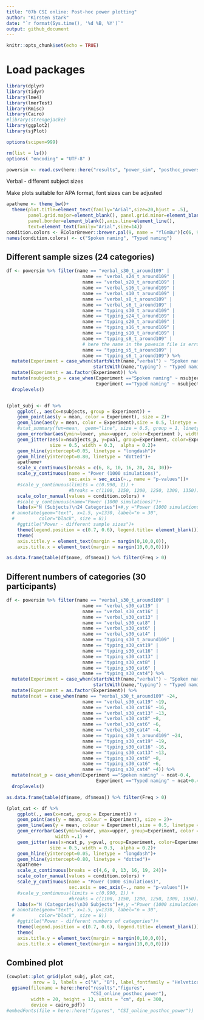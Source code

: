 ```yaml
---
title: "07b CSI online: Post-hoc power plotting"
author: "Kirsten Stark"
date: "`r format(Sys.time(), '%d %B, %Y')`"
output: github_document
---
```


```r
knitr::opts_chunk$set(echo = TRUE)
```

# Load packages

```r
library(dplyr)
library(tidyr)
library(lme4)
library(lmerTest)
library(Rmisc)
library(Cairo)
#library(strengejacke)
library(ggplot2)
library(sjPlot)

options(scipen=999)

rm(list = ls())
options( "encoding" = "UTF-8" )
```

```r
powersim <- read.csv(here::here("results", "power_sim", "posthoc_powersim.csv"))
```

Verbal - different subject sizes

Make plots suitable for APA format, font sizes can be adjusted

```r
apatheme <- theme_bw()+
  theme(plot.title=element_text(family="Arial",size=20,hjust = .5),
        panel.grid.major=element_blank(), panel.grid.minor=element_blank(),
        panel.border=element_blank(),axis.line=element_line(),
        text=element_text(family="Arial",size=14))
condition.colors <- RColorBrewer::brewer.pal(9, name = "YlGnBu")[c(6, 9)]
names(condition.colors) <- c("Spoken naming", "Typed naming")
```

## Different sample sizes (24 categories)

```r
df <- powersim %>% filter(name == "verbal_s30_t_around109" |
                            name == "verbal_s24_t_around109" |
                            name == "verbal_s20_t_around109" |
                            name == "verbal_s16_t_around109" |
                            name == "verbal_s10_t_around109" |
                            name == "verbal_s8_t_around109" |
                            name == "verbal_s6_t_around109" |
                            name == "typing_s30_t_around109" |
                            name == "typing_s24_t_around109" |
                            name == "typing_s20_t_around109" |
                            name == "typing_s16_t_around109" |
                            name == "typing_s10_t_around109" |
                            name == "typing_s8_t_around109" |
                            # here the name in the powesim file is erroneous. It's indeed 6 subjects
                            name == "typing_s5_t_around109" |
                            name == "typing_s6_t_around109") %>% 
  mutate(Experiment = case_when(startsWith(name,"verbal") ~ "Spoken naming",
                                startsWith(name,"typing") ~ "Typed naming")) %>%
  mutate(Experiment = as.factor(Experiment)) %>%
  mutate(nsubjects_p = case_when(Experiment =="Spoken naming" ~ nsubjects-0.4, 
                                 Experiment =="Typed naming" ~ nsubjects+0.4)) %>%
  droplevels()


(plot_subj <- df %>% 
    ggplot(., aes(x=nsubjects, group = Experiment)) +
    geom_point(aes(y = mean, color = Experiment), size = 2)+
    geom_line(aes(y = mean, color = Experiment),size = 0.5, linetype = "dashed")+
    #stat_summary(fun=mean,  geom="line", size = 0.5, group = 1, linetype = "dashed") +
    geom_errorbar(aes(ymin=lower, ymax=upper, color=Experiment ), width =.1) +
    geom_jitter(aes(x=nsubjects_p, y=pval, group=Experiment, color=Experiment), 
                size = 0.5, width = 0.3,  alpha = 0.2)+
    geom_hline(yintercept=0.05, linetype = "longdash")+
    geom_hline(yintercept=0.80, linetype = "dotted")+
    apatheme+
    scale_x_continuous(breaks = c(6, 8, 10, 16, 20, 24, 30))+
    scale_y_continuous(name = "Power (1000 simulations)", 
                       sec.axis = sec_axis(~., name = "p-values"))+
    #scale_y_continuous(limits = c(0.990, 1)) +
                       #breaks = c(1100, 1150, 1200, 1250, 1300, 1350)) + 
    scale_color_manual(values = condition.colors) +
    #scale_y_continuous(name="Power (1000 simulations)")+
    labs(x="N (Subjects)\n24 Categories")+#,y ="Power (1000 simulations)") + #+
  # annotate(geom="text", x=1.5, y=1330, label="n = 30", 
  #         color="black", size = 8))
    #ggtitle("Power - different sample sizes")+
    theme(legend.position = c(0.7, 0.6), legend.title= element_blank()) +
    theme(
    axis.title.y = element_text(margin = margin(0,10,0,0)),
    axis.title.x = element_text(margin = margin(10,0,0,0))))

as.data.frame(table(df$name, df$mean)) %>% filter(Freq > 0)

```


## Different numbers of categories (30 participants)

```r
df <- powersim %>% filter(name == "verbal_s30_t_around109" |
                            name == "verbal_s30_cat19" |
                            name == "verbal_s30_cat16" |
                            name == "verbal_s30_cat13" |
                            name == "verbal_s30_cat8" |
                            name == "verbal_s30_cat6" |
                            name == "verbal_s30_cat4" |
                            name == "typing_s30_t_around109" |
                            name == "typing_s30_cat19" |
                            name == "typing_s30_cat16" |
                            name == "typing_s30_cat13" |
                            name == "typing_s30_cat8" |
                            name == "typing_s30_cat6" |
                            name == "typing_s30_cat4") %>% 
  mutate(Experiment = case_when(startsWith(name,"verbal") ~ "Spoken naming",
                                startsWith(name,"typing") ~ "Typed naming")) %>%
  mutate(Experiment = as.factor(Experiment)) %>%
  mutate(ncat = case_when(name == "verbal_s30_t_around109" ~24,
                            name == "verbal_s30_cat19" ~19,
                            name == "verbal_s30_cat16" ~16,
                            name == "verbal_s30_cat13" ~13,
                            name == "verbal_s30_cat8" ~8,
                            name == "verbal_s30_cat6" ~6,
                            name == "verbal_s30_cat4" ~4,
                            name == "typing_s30_t_around109" ~24,
                            name == "typing_s30_cat19" ~19,
                            name == "typing_s30_cat16" ~16,
                            name == "typing_s30_cat13" ~13,
                            name == "typing_s30_cat8" ~8,
                            name == "typing_s30_cat6" ~6,
                            name == "typing_s30_cat4" ~4)) %>%
  mutate(ncat_p = case_when(Experiment =="Spoken naming" ~ ncat-0.4, 
                                 Experiment =="Typed naming" ~ ncat+0.4)) %>%
  droplevels()

as.data.frame(table(df$name, df$mean)) %>% filter(Freq > 0)

(plot_cat <- df %>% 
    ggplot(., aes(x=ncat, group = Experiment)) +
    geom_point(aes(y = mean, colour = Experiment), size = 2)+
    geom_line(aes(y = mean, colour = Experiment),size = 0.5, linetype = "dashed")+
    geom_errorbar(aes(ymin=lower, ymax=upper, group=Experiment, color = Experiment), 
                  width =.1) +
    geom_jitter(aes(x=ncat_p, y=pval, group=Experiment, color=Experiment), 
                size = 0.5, width = 0.3,  alpha = 0.2)+
    geom_hline(yintercept=0.05, linetype = "longdash")+
    geom_hline(yintercept=0.80, linetype = "dotted")+
    apatheme+
    scale_x_continuous(breaks = c(4,6, 8, 13, 16, 19, 24))+
    scale_color_manual(values = condition.colors) +
    scale_y_continuous(name = "Power (1000 simulations)", 
                       sec.axis = sec_axis(~., name = "p-values"))+
    #scale_y_continuous(limits = c(0.990, 1)) +
                       #breaks = c(1100, 1150, 1200, 1250, 1300, 1350)) + 
    labs(x="N (Categories)\n30 Subjects")+#,y ="Power (1000 simulations)")+
  # annotate(geom="text", x=1.5, y=1330, label="n = 30", 
  #         color="black", size = 8))
    #ggtitle("Power - different numbers of categories")+
    theme(legend.position = c(0.7, 0.6), legend.title= element_blank()) +
    theme(
    axis.title.y = element_text(margin = margin(0,10,0,0)),
    axis.title.x = element_text(margin = margin(10,0,0,0))))

```

## Combined plot

```r
(cowplot::plot_grid(plot_subj, plot_cat,
          nrow = 1, labels = c("A", "B"), label_fontfamily = "Helvetica") %>% 
  ggsave(filename = here::here("results","figures",
                               "CSI_online_posthoc_power"),
         width = 20, height = 13, units = "cm", dpi = 300, 
         device = cairo_pdf))
#embedFonts(file = here::here("figures", "CSI_online_posthoc_power"))
```
